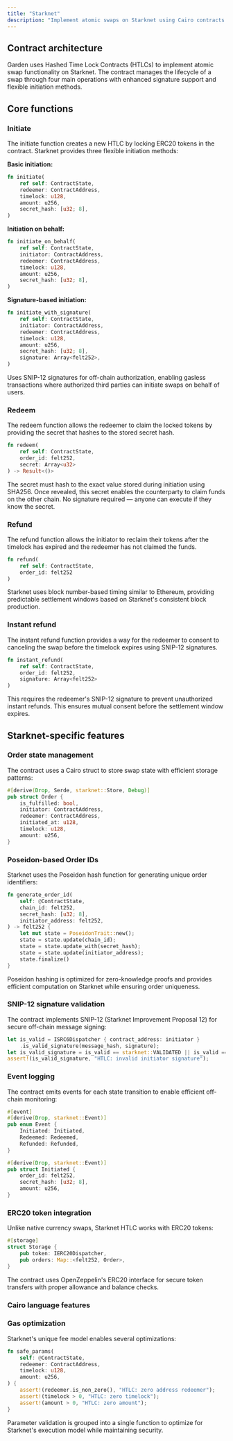 ```yaml
---
title: "Starknet"
description: "Implement atomic swaps on Starknet using Cairo contracts and SNIP-12 signatures"
---
```


## Contract architecture

Garden uses Hashed Time Lock Contracts (HTLCs) to implement atomic swap functionality on Starknet. The contract manages the lifecycle of a swap through four main operations with enhanced signature support and flexible initiation methods.

## Core functions

### Initiate

The initiate function creates a new HTLC by locking ERC20 tokens in the contract. Starknet provides three flexible initiation methods:

**Basic initiation:**
```rust
fn initiate(
    ref self: ContractState,
    redeemer: ContractAddress,
    timelock: u128,
    amount: u256,
    secret_hash: [u32; 8],
)
```

**Initiation on behalf:**
```rust
fn initiate_on_behalf(
    ref self: ContractState,
    initiator: ContractAddress,
    redeemer: ContractAddress,
    timelock: u128,
    amount: u256,
    secret_hash: [u32; 8],
)
```

**Signature-based initiation:**
```rust
fn initiate_with_signature(
    ref self: ContractState,
    initiator: ContractAddress,
    redeemer: ContractAddress,
    timelock: u128,
    amount: u256,
    secret_hash: [u32; 8],
    signature: Array<felt252>,
)
```

<Note>
Uses SNIP-12 signatures for off-chain authorization, enabling gasless transactions where authorized third parties can initiate swaps on behalf of users.
</Note>

### Redeem

The redeem function allows the redeemer to claim the locked tokens by providing the secret that hashes to the stored secret hash.

```rust
fn redeem(
    ref self: ContractState, 
    order_id: felt252, 
    secret: Array<u32>
) -> Result<()>
```

<Info>
The secret must hash to the exact value stored during initiation using SHA256. Once revealed, this secret enables the counterparty to claim funds on the other chain. No signature required — anyone can execute if they know the secret.
</Info>

### Refund

The refund function allows the initiator to reclaim their tokens after the timelock has expired and the redeemer has not claimed the funds.

```rust
fn refund(
    ref self: ContractState,
    order_id: felt252
)
```

<Note>
Starknet uses block number-based timing similar to Ethereum, providing predictable settlement windows based on Starknet's consistent block production.
</Note>

### Instant refund

The instant refund function provides a way for the redeemer to consent to canceling the swap before the timelock expires using SNIP-12 signatures.

```rust
fn instant_refund(
    ref self: ContractState,
    order_id: felt252,
    signature: Array<felt252>
)
```

<Note>
This requires the redeemer's SNIP-12 signature to prevent unauthorized instant refunds. This ensures mutual consent before the settlement window expires.
</Note>

## Starknet-specific features

### Order state management

The contract uses a Cairo struct to store swap state with efficient storage patterns:

```rust
#[derive(Drop, Serde, starknet::Store, Debug)]
pub struct Order {
    is_fulfilled: bool,
    initiator: ContractAddress,
    redeemer: ContractAddress,
    initiated_at: u128,
    timelock: u128,
    amount: u256,
}
```

### Poseidon-based Order IDs

Starknet uses the Poseidon hash function for generating unique order identifiers:

```rust
fn generate_order_id(
    self: @ContractState,
    chain_id: felt252,
    secret_hash: [u32; 8],
    initiator_address: felt252,
) -> felt252 {
    let mut state = PoseidonTrait::new();
    state = state.update(chain_id);
    state = state.update_with(secret_hash);
    state = state.update(initiator_address);
    state.finalize()
}
```

<Tip>
Poseidon hashing is optimized for zero-knowledge proofs and provides efficient computation on Starknet while ensuring order uniqueness.
</Tip>

### SNIP-12 signature validation

The contract implements SNIP-12 (Starknet Improvement Proposal 12) for secure off-chain message signing:

```rust
let is_valid = ISRC6Dispatcher { contract_address: initiator }
    .is_valid_signature(message_hash, signature);
let is_valid_signature = is_valid == starknet::VALIDATED || is_valid == 1;
assert!(is_valid_signature, "HTLC: invalid initiator signature");
```

### Event logging

The contract emits events for each state transition to enable efficient off-chain monitoring:

```rust
#[event]
#[derive(Drop, starknet::Event)]
pub enum Event {
    Initiated: Initiated,
    Redeemed: Redeemed,
    Refunded: Refunded,
}

#[derive(Drop, starknet::Event)]
pub struct Initiated {
    order_id: felt252,
    secret_hash: [u32; 8],
    amount: u256,
}
```

### ERC20 token integration

Unlike native currency swaps, Starknet HTLC works with ERC20 tokens:

```rust
#[storage]
struct Storage {
    pub token: IERC20Dispatcher,
    pub orders: Map::<felt252, Order>,
}
```

<Check>
The contract uses OpenZeppelin's ERC20 interface for secure token transfers with proper allowance and balance checks.
</Check>

### Cairo language features

### Gas optimization

Starknet's unique fee model enables several optimizations:

```rust
fn safe_params(
    self: @ContractState, 
    redeemer: ContractAddress, 
    timelock: u128, 
    amount: u256,
) {
    assert!(redeemer.is_non_zero(), "HTLC: zero address redeemer");
    assert!(timelock > 0, "HTLC: zero timelock");
    assert!(amount > 0, "HTLC: zero amount");
}
```

<Info>
Parameter validation is grouped into a single function to optimize for Starknet's execution model while maintaining security.
</Info>

